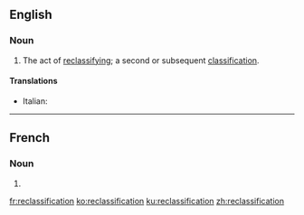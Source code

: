 ==English==
===Noun===
{{en-noun}}
# The act of [[reclassify]]ing; a second or subsequent [[classification]].

====Translations====
{{trans-top|act of reclassifying}}
* Italian: {{t|it|riclassificazione|f}}
{{trans-mid}}
{{trans-bottom}}
----

==French==

===Noun===
{{fr-noun|f}}

# {{synonym of|reclassement|lang=fr}}

[[fr:reclassification]]
[[ko:reclassification]]
[[ku:reclassification]]
[[zh:reclassification]]